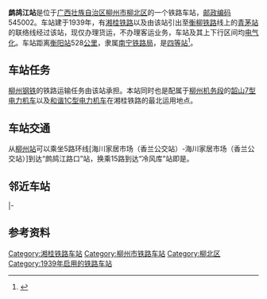 {{noteTA
|1=zh-cn:始发车次; zh-hk:列車班次;
|2=zh-cn:车次; zh-hk:班次;
}}
{{Infobox China railway station
|图片 = China Railways SS7 0083 20171217.jpg
|图片介绍 = 牵引货运列车驶离鹧鸪江站的0083号[[韶山7型电力机车|韶山7型电力机车]]
|车站名称 = 鹧鸪江站
|车站拼音 = Zhegujiang
|英文名称 = Zhegujiang Railway Station
|车站代码 = 36245<ref>{{cite book|title=中华人民共和国铁路车站代码（GB/T 10302-2010）|publisher=中国标准出版社|year=2010|isbn=155066140495|ignore-isbn-error=true|pages=47}}</ref>
|电报码 = 
|拼音码 = 
|车站地址 = [[广西壮族自治区|广西壮族自治区]][[柳州市|柳州市]][[柳北区|柳北区]]
|坐标 = {{coord|24.391554|N|109.416152|E|display=inline,title}}
|归属 = [[南宁铁路局|南宁铁路局]][[桂林车务段|桂林车务段]]
|车站等级 = [[四等站_(中铁)|四等站]]
|线路 = [[湘桂铁路|湘桂铁路]]、[[衡柳铁路|衡柳铁路]]
}}
'''鹧鸪江站'''是位于[[广西壮族自治区|广西壮族自治区]][[柳州市|柳州市]][[柳北区|柳北区]]的一个铁路车站，[[邮政编码|邮政编码]]545002。车站建于1939年，有[[湘桂铁路|湘桂铁路]]以及由该站引出至[[衡柳铁路|衡柳铁路]]线上的[[青茅站|青茅站]]的联络线经过该站，现仅办理货运，不办理客运业务，车站及其上下行区间均[[电气化|电气化]]。车站距离[[衡阳站|衡阳站]]528[[公里|公里]]，隶属[[南宁铁路局|南宁铁路局]]，是[[四等站_(中铁)|四等站]]<ref>{{Cite book|title=中国铁路站名词典|last=孙本祥主编|first=|publisher=北京：[[中国铁道出版社|中国铁道出版社]]|year=2003.04|isbn=7-113-03941-3|location=|pages=480}}</ref>。
== 车站任务 ==
[[柳州钢铁|柳州钢铁]]的铁路运输任务由该站承担。本站同时也是配属于[[柳州机务段|柳州机务段]]的[[韶山7型电力机车|韶山7型电力机车]]以及[[和谐1C型电力机车|和谐1C型电力机车]]在湘桂铁路的最北运用地点。

== 车站交通 ==
从[[柳州站|柳州站]]可以乘坐5路环线[海川家居市场（香兰公交站）-海川家居市场（香兰公交站）]到达“鹧鸪江路口”站，换乘15路到达“冷风库”站即是。

== 邻近车站 ==
{{start rail box|[[File:China_Railways.svg|16px]] [[中国铁路|中国铁路]]}}
{{s-inop|[[洛埠站|洛埠站]]|{{站|衡阳}}方向}}
{{s-line|[[湘桂铁路|湘桂铁路]]<br />← 12km 鹧鸪江站 7km →{{0}}}}
{{s-inop|[[柳州北站|柳州北站]]|{{站|隘口}}方向}}
|-
{{terminus}}
{{s-line|[[衡柳铁路|衡柳铁路]]（支线）<br />{{0}}{{0}} {{0}}{{0}}{{0}} 鹧鸪江站 9km →}}
{{s-inop|[[青茅站|青茅站]]|{{站|柳州}}方向}}
{{end box}}

== 参考资料 ==
{{reflist}}

{{湘桂铁路}}
{{衡柳铁路}}

[[Category:湘桂铁路车站|Category:湘桂铁路车站]]
[[Category:柳州市铁路车站|Category:柳州市铁路车站]]
[[Category:柳北区|Category:柳北区]]
[[Category:1939年启用的铁路车站|Category:1939年启用的铁路车站]]


{{铁路车站小作品}}
{{广西小作品}}